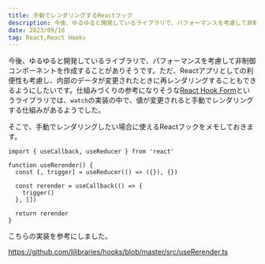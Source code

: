 ```yaml
---
title: 手動でレンダリングするReactフック
description: 今後、ゆるゆると開発しているライブラリで、パフォーマンスを考慮して非制御コンポーネントを作成することがありそうです。そこで、手動でレンダリングしたい場合に使えるReactフックをメモしておきます。
date: 2023/09/16
tag: React,React Hooks
---
```


今後、ゆるゆると開発しているライブラリで、パフォーマンスを考慮して非制御コンポーネントを作成することがありそうです。ただ、Reactアプリとしての利便性も考慮し、内部のデータが変更されたときに再レンダリングすることもできるようにしたいです。仕組みづくりの参考になりそうな[React Hook Form](https://react-hook-form.com/)というライブラリでは、`watch`の実装の中で、値が変更されると手動でレンダリングする仕組みがあるようでした。

そこで、手動でレンダリングしたい場合に使えるReactフックをメモしておきます。

```tsx
import { useCallback, useReducer } from 'react'

function useRerender() {
  const [, trigger] = useReducer(() => ({}), {})

  const rerender = useCallback(() => {
    trigger()
  }, [])

  return rerender
}
```

こちらの実装を参考にしました。

https://github.com/lilibraries/hooks/blob/master/src/useRerender.ts
